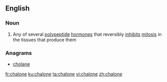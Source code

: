 ==English==

===Noun===
{{en-noun}}

# {{context|biochemistry|lang=en}} Any of several [[polypeptide]] [[hormone]]s that reversibly [[inhibit]]s [[mitosis]] in the tissues that produce them

===Anagrams===
* [[cholane#English|cholane]]

[[fr:chalone]]
[[ku:chalone]]
[[ta:chalone]]
[[vi:chalone]]
[[zh:chalone]]